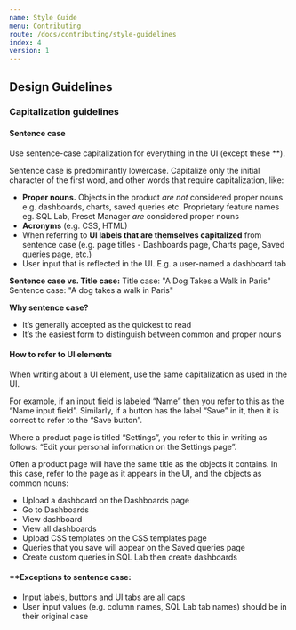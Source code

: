 ```yaml
---
name: Style Guide
menu: Contributing
route: /docs/contributing/style-guidelines
index: 4
version: 1
---
```


## Design Guidelines

### Capitalization guidelines

#### Sentence case

Use sentence-case capitalization for everything in the UI (except these \*\*).

Sentence case is predominantly lowercase. Capitalize only the initial character of the first word, and other words that require capitalization, like:

- **Proper nouns.** Objects in the product _are not_ considered proper nouns e.g. dashboards, charts, saved queries etc. Proprietary feature names eg. SQL Lab, Preset Manager _are_ considered proper nouns
- **Acronyms** (e.g. CSS, HTML)
- When referring to **UI labels that are themselves capitalized** from sentence case (e.g. page titles - Dashboards page, Charts page, Saved queries page, etc.)
- User input that is reflected in the UI. E.g. a user-named a dashboard tab

**Sentence case vs. Title case:**
Title case: "A Dog Takes a Walk in Paris"
Sentence case: "A dog takes a walk in Paris"

**Why sentence case?**

- It’s generally accepted as the quickest to read
- It’s the easiest form to distinguish between common and proper nouns

#### How to refer to UI elements

When writing about a UI element, use the same capitalization as used in the UI.

For example, if an input field is labeled “Name” then you refer to this as the “Name input field”. Similarly, if a button has the label “Save” in it, then it is correct to refer to the “Save button”.

Where a product page is titled “Settings”, you refer to this in writing as follows:
“Edit your personal information on the Settings page”.

Often a product page will have the same title as the objects it contains. In this case, refer to the page as it appears in the UI, and the objects as common nouns:

- Upload a dashboard on the Dashboards page
- Go to Dashboards
- View dashboard
- View all dashboards
- Upload CSS templates on the CSS templates page
- Queries that you save will appear on the Saved queries page
- Create custom queries in SQL Lab then create dashboards

#### \*\*Exceptions to sentence case:

- Input labels, buttons and UI tabs are all caps
- User input values (e.g. column names, SQL Lab tab names) should be in their original case
